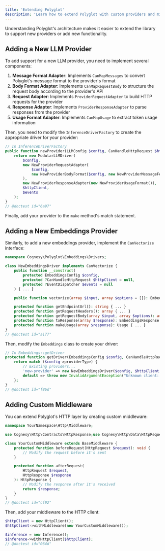 ```yaml
---
title: 'Extending Polyglot'
description: 'Learn how to extend Polyglot with custom providers and middleware.'
---
```


Understanding Polyglot's architecture makes it easier to extend the library to support new providers or add new functionality.

## Adding a New LLM Provider

To add support for a new LLM provider, you need to implement several components:

1. **Message Format Adapter**: Implements `CanMapMessages` to convert Polyglot's message format to the provider's format
2. **Body Format Adapter**: Implements `CanMapRequestBody` to structure the request body according to the provider's API
3. **Request Adapter**: Implements `ProviderRequestAdapter` to build HTTP requests for the provider
4. **Response Adapter**: Implements `ProviderResponseAdapter` to parse responses from the provider
5. **Usage Format Adapter**: Implements `CanMapUsage` to extract token usage information

Then, you need to modify the `InferenceDriverFactory` to create the appropriate driver for your provider:

```php
// In InferenceDriverFactory
public function newProvider(LLMConfig $config, CanHandleHttpRequest $httpClient, EventDispatcher $events): CanHandleInference {
    return new ModularLLMDriver(
        $config,
        new NewProviderRequestAdapter(
            $config,
            new NewProviderBodyFormat($config, new NewProviderMessageFormat())
        ),
        new NewProviderResponseAdapter(new NewProviderUsageFormat()),
        $httpClient,
        $events
    );
}
// @doctest id="6a97"
```

Finally, add your provider to the `make` method's match statement.



## Adding a New Embeddings Provider

Similarly, to add a new embeddings provider, implement the `CanVectorize` interface:

```php
namespace Cognesy\Polyglot\Embeddings\Drivers;

class NewEmbeddingsDriver implements CanVectorize {
    public function __construct(
        protected EmbeddingsConfig $config,
        protected ?CanHandleHttpRequest $httpClient = null,
        protected ?EventDispatcher $events = null
    ) { ... }

    public function vectorize(array $input, array $options = []): EmbeddingsResponse { ... }

    protected function getEndpointUrl(): string { ... }
    protected function getRequestHeaders(): array { ... }
    protected function getRequestBody(array $input, array $options): array { ... }
    protected function toResponse(array $response): EmbeddingsResponse { ... }
    protected function makeUsage(array $response): Usage { ... }
}
// @doctest id="a177"
```

Then, modify the `Embeddings` class to create your driver:

```php
// In Embeddings::getDriver
protected function getDriver(EmbeddingsConfig $config, CanHandleHttpRequest $httpClient): CanVectorize {
    return match ($config->providerType) {
        // Existing providers...
        'new-provider' => new NewEmbeddingsDriver($config, $httpClient, $this->events),
        default => throw new InvalidArgumentException("Unknown client: {$config->providerType}"),
    };
}
// @doctest id="f86d"
```



## Adding Custom Middleware

You can extend Polyglot's HTTP layer by creating custom middleware:

```php
namespace YourNamespace\Http\Middleware;

use Cognesy\Http\Contracts\HttpResponse;use Cognesy\Http\Data\HttpRequest;use Cognesy\Http\Middleware\Base\BaseMiddleware;

class YourCustomMiddleware extends BaseMiddleware {
    protected function beforeRequest(HttpRequest $request): void {
        // Modify the request before it's sent
    }

    protected function afterRequest(
        HttpRequest $request,
        HttpResponse $response
    ): HttpResponse {
        // Modify the response after it's received
        return $response;
    }
}
// @doctest id="cf92"
```

Then, add your middleware to the HTTP client:

```php
$httpClient = new HttpClient();
$httpClient->withMiddleware(new YourCustomMiddleware());

$inference = new Inference();
$inference->withHttpClient($httpClient);
// @doctest id="064d"
```
